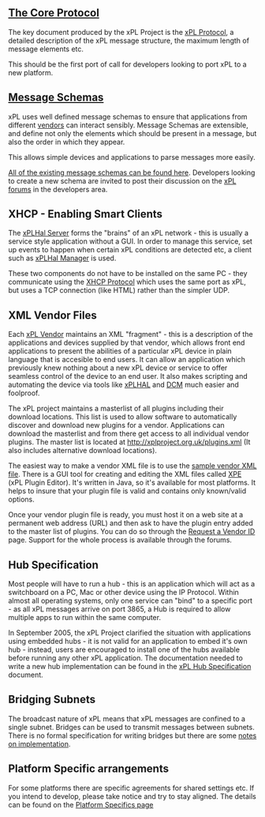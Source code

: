 == [[xPL/xPL_Core_Protocol.mediawiki|The Core Protocol]] ==

The key document produced by the xPL Project is the [[xPL/xPL_Core_Protocol.mediawiki|xPL Protocol]], a detailed description of the xPL message structure, the maximum length of message elements etc.

This should be the first port of call for developers looking to port xPL to a new platform.

== [[xPL Message Schema|Message Schemas]] ==

xPL uses well defined message schemas to ensure that applications from different [[xPL Vendors|vendors]] can interact sensibly. Message Schemas are extensible, and define not only the elements which should be present in a message, but also the order in which they appear. 

This allows simple devices and applications to parse messages more easily.

[[Schemas|All of the existing message schemas can be found here]]. Developers looking to create a new schema are invited to post their discussion on the [http://www.xpl-home.org/forums xPL forums] in the developers area.

== XHCP - Enabling Smart Clients ==

The [[xPLHal Server]] forms the "brains" of an xPL network - this is usually a service style application without a GUI. In order to manage this service, set up events to happen when certain xPL conditions are detected etc, a client such as [[xPLHal Manager]] is used.

These two components do not have to be installed on the same PC - they communicate using the [[XHCP Protocol]] which uses the same port as xPL, but uses a TCP connection (like HTML) rather than the simpler UDP.

== XML Vendor Files ==

Each [[xPL Vendors|xPL Vendor]] maintains an XML "fragment" - this is a description of the applications and devices supplied by that vendor, which allows front end applications to present the abilities of a particular xPL device in plain language that is accesible to end users.  It can allow an application which previously knew nothing about a new xPL device or service to offer seamless control of the device to an end user.  It also makes scripting and automating the device via tools like [[ xPLHAL ]] and [http://www.xPL4Java.org/xPL4Java DCM] much easier and foolproof.

The xPL project maintains a masterlist of all plugins including their download locations. This list is used to allow software to automatically discover and download new plugins for a vendor. Applications can download the masterlist and from there get access to all individual vendor plugins. The master list is located at http://xplproject.org.uk/plugins.xml (It also includes alternative download locations).

The easiest way to make a vendor XML file is to use the [[sample vendor XML file]].  There is a GUI tool for creating and editing the XML files called [http://www.xpl4java.org/xPL4Java/ XPE] (xPL Plugin Editor).  It's written in Java, so it's available for most platforms.  It helps to insure that your plugin file is valid and contains only known/valid options.

Once your vendor plugin file is ready, you must host it on a web site at a permanent web address (URL) and then ask to have the plugin entry added to the master list of plugins.  You can do so through the [http://xplproject.org.uk/newvendor/index.php Request a Vendor ID] page. Support for the whole process is available through the forums.

== Hub Specification ==

Most people will have to run a hub - this is an application which will act as a switchboard on a PC, Mac or other device using the IP Protocol. Within almost all operating systems, only one service can "bind" to a specific port - as all xPL messages arrive on port 3865, a Hub is required to allow multiple apps to run within the same computer.

In September 2005, the xPL Project clarified the situation with applications using embedded hubs - it is not valid for an application to embed it's own hub - instead, users are encouraged to install one of the hubs available before running any other xPL application. The documentation needed to write a new hub implementation can be found in the [[XPL hubs specification|xPL Hub Specification]] document.

== Bridging Subnets ==

The broadcast nature of xPL means that xPL messages are confined to a single subnet.  Bridges can be used to transmit messages between subnets.  There is no formal specification for writing bridges but there are some [[Notes On Bridge Implementation|notes on implementation]].

== Platform Specific arrangements ==

For some platforms there are specific agreements for shared settings etc. If you intend to develop, please take notice and try to stay aligned. The details can be found on the [[PlatformSpecifics|Platform Specifics page]]

